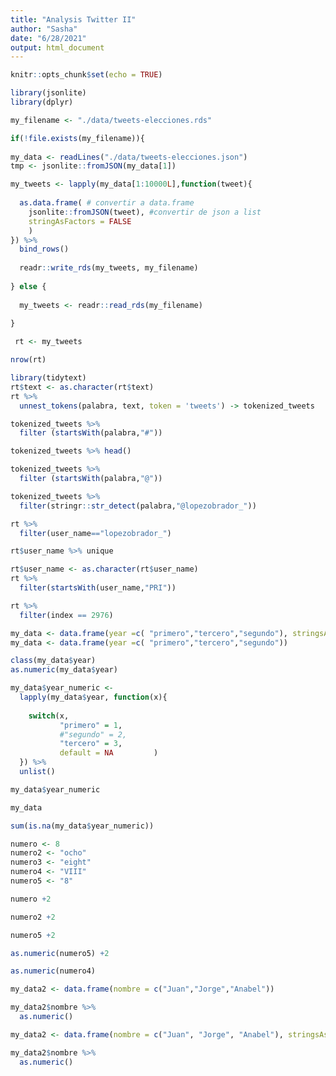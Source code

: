```yaml
---
title: "Analysis Twitter II"
author: "Sasha"
date: "6/28/2021"
output: html_document
---
```


```r
knitr::opts_chunk$set(echo = TRUE)
```

```r
library(jsonlite)
library(dplyr)

my_filename <- "./data/tweets-elecciones.rds"

if(!file.exists(my_filename)){
  
my_data <- readLines("./data/tweets-elecciones.json")
tmp <- jsonlite::fromJSON(my_data[1])

my_tweets <- lapply(my_data[1:10000L],function(tweet){
  
  as.data.frame( # convertir a data.frame
    jsonlite::fromJSON(tweet), #convertir de json a list
    stringAsFactors = FALSE
    )
}) %>% 
  bind_rows()
  
  readr::write_rds(my_tweets, my_filename)
  
} else {
  
  my_tweets <- readr::read_rds(my_filename)
  
}
```

```r
 rt <- my_tweets
```

```r
nrow(rt)
```

```r
library(tidytext)
rt$text <- as.character(rt$text)
rt %>% 
  unnest_tokens(palabra, text, token = 'tweets') -> tokenized_tweets 
```

```r
tokenized_tweets %>% 
  filter (startsWith(palabra,"#"))
```


```r
tokenized_tweets %>% head()
```

```r
tokenized_tweets %>% 
  filter (startsWith(palabra,"@"))
```

```r
tokenized_tweets %>% 
  filter(stringr::str_detect(palabra,"@lopezobrador_"))
```

```r
rt %>% 
  filter(user_name=="lopezobrador_")
```

```r
rt$user_name %>% unique
```

```r
rt$user_name <- as.character(rt$user_name)
rt %>% 
  filter(startsWith(user_name,"PRI"))
```

```r
rt %>% 
  filter(index == 2976)
```

```r
my_data <- data.frame(year =c( "primero","tercero","segundo"), stringsAsFactors = FALSE )
my_data <- data.frame(year =c( "primero","tercero","segundo"))
```


```r
class(my_data$year)
as.numeric(my_data$year)
```

```r
my_data$year_numeric <-
  lapply(my_data$year, function(x){
    
    switch(x,
           "primero" = 1,
           #"segundo" = 2,
           "tercero" = 3,
           default = NA         )
  }) %>% 
  unlist()
```

```r
my_data$year_numeric
```

```r
my_data
```

```r
sum(is.na(my_data$year_numeric))
```

```r
numero <- 8
numero2 <- "ocho"
numero3 <- "eight"
numero4 <- "VIII"
numero5 <- "8"
```

```r
numero +2
```

```r
numero2 +2
```

```r
numero5 +2
```

```r
as.numeric(numero5) +2
```

```r
as.numeric(numero4)
```

```r
my_data2 <- data.frame(nombre = c("Juan","Jorge","Anabel"))
```

```r
my_data2$nombre %>% 
  as.numeric()
```

```r
my_data2 <- data.frame(nombre = c("Juan", "Jorge", "Anabel"), stringsAsFactors = FALSE)
```

```r
my_data2$nombre %>% 
  as.numeric()
```
